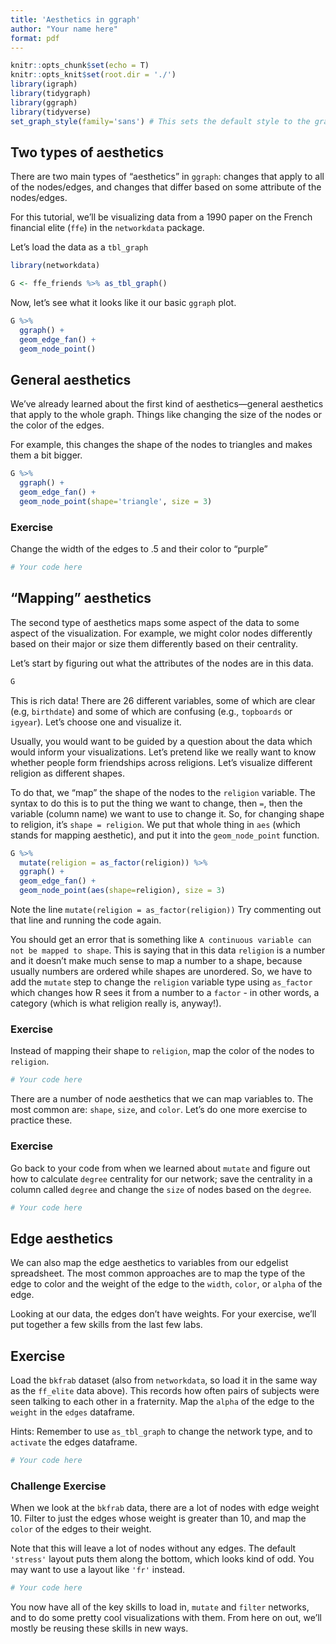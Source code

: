 ```yaml
---
title: 'Aesthetics in ggraph'
author: "Your name here"
format: pdf
---
```



```r
knitr::opts_chunk$set(echo = T)
knitr::opts_knit$set(root.dir = './')
library(igraph)
library(tidygraph)
library(ggraph)
library(tidyverse)
set_graph_style(family='sans') # This sets the default style to the graph style
```


## Two types of aesthetics

There are two main types of "aesthetics" in `ggraph`: changes that apply to all of the nodes/edges, and changes that differ based on some attribute of the nodes/edges.

For this tutorial, we'll be visualizing data from a 1990 paper on the French financial elite (`ffe`) in the `networkdata` package.

Let's load the data as a `tbl_graph`

```r
library(networkdata)

G <- ffe_friends %>% as_tbl_graph()
```

Now, let's see what it looks like it our basic `ggraph` plot.

```r
G %>%
  ggraph() +
  geom_edge_fan() + 
  geom_node_point()
```

## General aesthetics

We've already learned about the first kind of aesthetics---general aesthetics that apply to the whole graph. Things like changing the size of the nodes or the color of the edges.

For example, this changes the shape of the nodes to triangles and makes them a bit bigger.

```r
G %>%
  ggraph() +
  geom_edge_fan() + 
  geom_node_point(shape='triangle', size = 3)
```

### Exercise

Change the width of the edges to .5 and their color to "purple"

```r

# Your code here
```


## "Mapping" aesthetics

The second type of aesthetics maps some aspect of the data to some aspect of the visualization. For example, we might color nodes differently based on their major or size them differently based on their centrality.

Let's start by figuring out what the attributes of the nodes are in this data.

```r
G
```

This is rich data! There are 26 different variables, some of which are clear (e.g, `birthdate`) and some of which are confusing (e.g., `topboards` or `igyear`). Let's choose one and visualize it.

Usually, you would want to be guided by a question about the data which would inform your visualizations. Let's pretend like we really want to know whether people form friendships across religions. Let's visualize different religion as different shapes.

To do that, we "map" the shape of the nodes to the `religion` variable. The syntax to do this is to put the thing we want to change, then `=`, then the variable (column name) we want to use to change it. So, for changing shape to religion, it's `shape = religion`. We put that whole thing in `aes` (which stands for mapping aesthetic), and put it into the `geom_node_point` function.

```r
G %>%
  mutate(religion = as_factor(religion)) %>%
  ggraph() +
  geom_edge_fan() + 
  geom_node_point(aes(shape=religion), size = 3)
```

Note the line `mutate(religion = as_factor(religion))` Try commenting out that line and running the code again. 

You should get an error that is something like `A continuous variable can not be mapped to shape`. This is saying that in this data `religion` is a number and it doesn't make much sense to map a number to a shape, because usually numbers are ordered while shapes are unordered. So, we have to add the `mutate` step to change the `religion` variable type using `as_factor` which changes how R sees it from a number to a `factor` - in other words, a category (which is what religion really is, anyway!).

### Exercise

Instead of mapping their shape to `religion`, map the color of the nodes to `religion`.

```r
# Your code here

```


There are a number of node aesthetics that we can map variables to. The most common are: `shape`, `size`, and `color`. Let's do one more exercise to practice these.

### Exercise

Go back to your code from when we learned about `mutate` and figure out how to calculate `degree` centrality for our network; save the centrality in a column called `degree` and change the `size` of nodes based on the `degree`.

```r
# Your code here

```

## Edge aesthetics

We can also map the edge aesthetics to variables from our edgelist spreadsheet. The most common approaches are to map the type of the edge to color and the weight of the edge to the `width`, `color`, or `alpha` of the edge.

Looking at our data, the edges don't have weights. For your exercise, we'll put together a few skills from the last few labs.

## Exercise

Load the `bkfrab` dataset (also from `networkdata`, so load it in the same way as the `ff_elite` data above). This records how often pairs of subjects were seen talking to each other in a fraternity. Map the `alpha` of the edge to the `weight` in the `edges` dataframe.

Hints: Remember to use `as_tbl_graph` to change the network type, and to `activate` the edges dataframe.


```r
# Your code here


```

### Challenge Exercise


When we look at the `bkfrab` data, there are a lot of nodes with edge weight 10. Filter to just the edges whose weight is greater than 10, and map the `color` of the edges to their weight.

Note that this will leave a lot of nodes without any edges. The default `'stress'` layout puts them along the bottom, which looks kind of odd. You may want to use a layout like `'fr'` instead.

```r
# Your code here

```



You now have all of the key skills to load in, `mutate` and `filter` networks, and to do some pretty cool visualizations with them. From here on out, we'll mostly be reusing these skills in new ways.